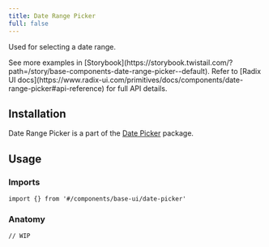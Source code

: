 ```yaml
---
title: Date Range Picker
full: false
---
```


Used for selecting a date range.

<Callout type='info'>
  See more examples in [Storybook](https://storybook.twistail.com/?path=/story/base-components-date-range-picker--default).
  Refer to [Radix UI docs](https://www.radix-ui.com/primitives/docs/components/date-range-picker#api-reference) for full API details.
</Callout>

## Installation

Date Range Picker is a part of the [Date Picker](/docs/ui/components/base/date-picker) package.

## Usage

### Imports

```tsx
import {} from '#/components/base-ui/date-picker'
```

### Anatomy

```tsx
// WIP
```
